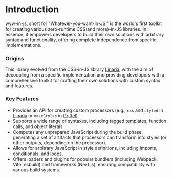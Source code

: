 # Introduction

wyw-in-js, short for "Whatever-you-want-in-JS," is the world's first toolkit for creating various zero-runtime CSS(and more)-in-JS libraries. In essence, it empowers developers to build their own solutions with arbitrary syntax and functionality, offering complete independence from specific implementations.

### Origins

This library evolved from the CSS-in-JS library [Linaria][1], with the aim of decoupling from a specific implementation and providing developers with a comprehensive toolkit for crafting their own solutions with custom syntax and features.

### Key Features

- Provides an API for creating custom processors (e.g., `css` and `styled` in [Linaria][1] or `makeStyles` in [Griffel][2]).
- Supports a wide range of syntaxes, including tagged templates, function calls, and object literals.
- Computes any unprepared JavaScript during the build phase, generating a set of artifacts that processors can transform into styles (or other outputs, depending on the processor).
- Allows for arbitrary JavaScript in style definitions, including imports, conditionals, and loops.
- Offers loaders and plugins for popular bundlers (including Webpack, Vite, esbuild) and frameworks (Next.js), ensuring compatibility with various build systems.

[1]: https://github.com/callstack/linaria
[2]: https://github.com/microsoft/griffel
